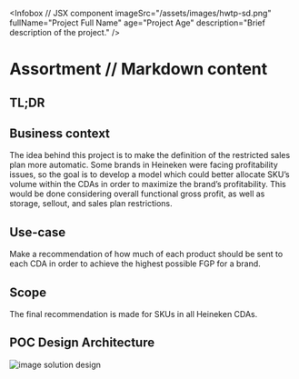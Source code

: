 
<Infobox   // JSX component
  imageSrc="/assets/images/hwtp-sd.png"
  fullName="Project Full Name"
  age="Project Age"
  description="Brief description of the project."
/>

# Assortment  // Markdown content

## TL;DR

## Business context
The idea behind this project is to make the definition of the restricted sales plan more automatic. Some brands in Heineken were facing profitability issues, so the goal is to develop a model which could better allocate SKU’s volume within the CDAs in order to maximize the brand’s profitability. This would be done considering overall functional gross profit, as well as storage, sellout, and sales plan restrictions.

## Use-case
Make a recommendation of how much of each product should be sent to each CDA in order to achieve the highest possible FGP for a brand.

## Scope
The final recommendation is made for SKUs in all Heineken CDAs. 

## POC Design Architecture
![image solution design](/assets/images/hwtp_sd.png)

